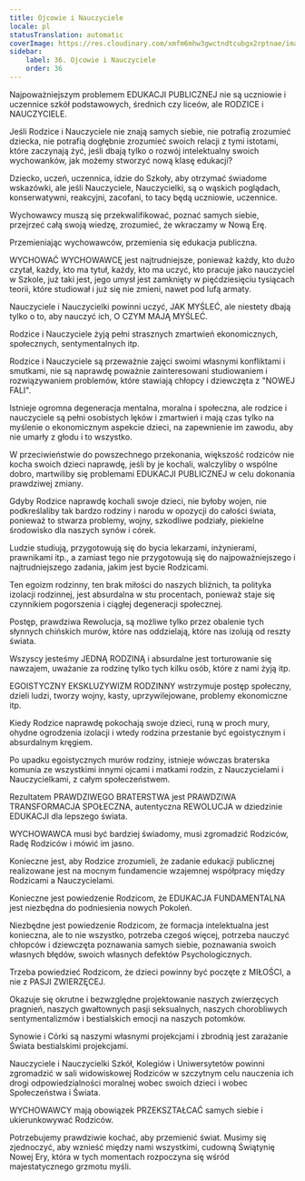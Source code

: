 ```yaml
---
title: Ojcowie i Nauczyciele
locale: pl
statusTranslation: automatic
coverImage: https://res.cloudinary.com/xmfm6mhw3gwctndtcubgx2rptnae/image/upload/v1740337243/small_cover_educacion_fundamental_a051170f1c.webp
sidebar:
    label: 36. Ojcowie i Nauczyciele
    order: 36
---
```

Najpoważniejszym problemem EDUKACJI PUBLICZNEJ nie są uczniowie i uczennice szkół podstawowych, średnich czy liceów, ale RODZICE i NAUCZYCIELE.

Jeśli Rodzice i Nauczyciele nie znają samych siebie, nie potrafią zrozumieć dziecka, nie potrafią dogłębnie zrozumieć swoich relacji z tymi istotami, które zaczynają żyć, jeśli dbają tylko o rozwój intelektualny swoich wychowanków, jak możemy stworzyć nową klasę edukacji?

Dziecko, uczeń, uczennica, idzie do Szkoły, aby otrzymać świadome wskazówki, ale jeśli Nauczyciele, Nauczycielki, są o wąskich poglądach, konserwatywni, reakcyjni, zacofani, to tacy będą uczniowie, uczennice.

Wychowawcy muszą się przekwalifikować, poznać samych siebie, przejrzeć całą swoją wiedzę, zrozumieć, że wkraczamy w Nową Erę.

Przemieniając wychowawców, przemienia się edukacja publiczna.

WYCHOWAĆ WYCHOWAWCĘ jest najtrudniejsze, ponieważ każdy, kto dużo czytał, każdy, kto ma tytuł, każdy, kto ma uczyć, kto pracuje jako nauczyciel w Szkole, już taki jest, jego umysł jest zamknięty w pięćdziesięciu tysiącach teorii, które studiował i już się nie zmieni, nawet pod lufą armaty.

Nauczyciele i Nauczycielki powinni uczyć, JAK MYŚLEĆ, ale niestety dbają tylko o to, aby nauczyć ich, O CZYM MAJĄ MYŚLEĆ.

Rodzice i Nauczyciele żyją pełni strasznych zmartwień ekonomicznych, społecznych, sentymentalnych itp.

Rodzice i Nauczyciele są przeważnie zajęci swoimi własnymi konfliktami i smutkami, nie są naprawdę poważnie zainteresowani studiowaniem i rozwiązywaniem problemów, które stawiają chłopcy i dziewczęta z "NOWEJ FALI".

Istnieje ogromna degeneracja mentalna, moralna i społeczna, ale rodzice i nauczyciele są pełni osobistych lęków i zmartwień i mają czas tylko na myślenie o ekonomicznym aspekcie dzieci, na zapewnienie im zawodu, aby nie umarły z głodu i to wszystko.

W przeciwieństwie do powszechnego przekonania, większość rodziców nie kocha swoich dzieci naprawdę, jeśli by je kochali, walczyliby o wspólne dobro, martwiliby się problemami EDUKACJI PUBLICZNEJ w celu dokonania prawdziwej zmiany.

Gdyby Rodzice naprawdę kochali swoje dzieci, nie byłoby wojen, nie podkreślaliby tak bardzo rodziny i narodu w opozycji do całości świata, ponieważ to stwarza problemy, wojny, szkodliwe podziały, piekielne środowisko dla naszych synów i córek.

Ludzie studiują, przygotowują się do bycia lekarzami, inżynierami, prawnikami itp., a zamiast tego nie przygotowują się do najpoważniejszego i najtrudniejszego zadania, jakim jest bycie Rodzicami.

Ten egoizm rodzinny, ten brak miłości do naszych bliźnich, ta polityka izolacji rodzinnej, jest absurdalna w stu procentach, ponieważ staje się czynnikiem pogorszenia i ciągłej degeneracji społecznej.

Postęp, prawdziwa Rewolucja, są możliwe tylko przez obalenie tych słynnych chińskich murów, które nas oddzielają, które nas izolują od reszty świata.

Wszyscy jesteśmy JEDNĄ RODZINĄ i absurdalne jest torturowanie się nawzajem, uważanie za rodzinę tylko tych kilku osób, które z nami żyją itp.

EGOISTYCZNY EKSKLUZYWIZM RODZINNY wstrzymuje postęp społeczny, dzieli ludzi, tworzy wojny, kasty, uprzywilejowane, problemy ekonomiczne itp.

Kiedy Rodzice naprawdę pokochają swoje dzieci, runą w proch mury, ohydne ogrodzenia izolacji i wtedy rodzina przestanie być egoistycznym i absurdalnym kręgiem.

Po upadku egoistycznych murów rodziny, istnieje wówczas braterska komunia ze wszystkimi innymi ojcami i matkami rodzin, z Nauczycielami i Nauczycielkami, z całym społeczeństwem.

Rezultatem PRAWDZIWEGO BRATERSTWA jest PRAWDZIWA TRANSFORMACJA SPOŁECZNA, autentyczna REWOLUCJA w dziedzinie EDUKACJI dla lepszego świata.

WYCHOWAWCA musi być bardziej świadomy, musi zgromadzić Rodziców, Radę Rodziców i mówić im jasno.

Konieczne jest, aby Rodzice zrozumieli, że zadanie edukacji publicznej realizowane jest na mocnym fundamencie wzajemnej współpracy między Rodzicami a Nauczycielami.

Konieczne jest powiedzenie Rodzicom, że EDUKACJA FUNDAMENTALNA jest niezbędna do podniesienia nowych Pokoleń.

Niezbędne jest powiedzenie Rodzicom, że formacja intelektualna jest konieczna, ale to nie wszystko, potrzeba czegoś więcej, potrzeba nauczyć chłopców i dziewczęta poznawania samych siebie, poznawania swoich własnych błędów, swoich własnych defektów Psychologicznych.

Trzeba powiedzieć Rodzicom, że dzieci powinny być poczęte z MIŁOŚCI, a nie z PASJI ZWIERZĘCEJ.

Okazuje się okrutne i bezwzględne projektowanie naszych zwierzęcych pragnień, naszych gwałtownych pasji seksualnych, naszych chorobliwych sentymentalizmów i bestialskich emocji na naszych potomków.

Synowie i Córki są naszymi własnymi projekcjami i zbrodnią jest zarażanie Świata bestialskimi projekcjami.

Nauczyciele i Nauczycielki Szkół, Kolegiów i Uniwersytetów powinni zgromadzić w sali widowiskowej Rodziców w szczytnym celu nauczenia ich drogi odpowiedzialności moralnej wobec swoich dzieci i wobec Społeczeństwa i Świata.

WYCHOWAWCY mają obowiązek PRZEKSZTAŁCAĆ samych siebie i ukierunkowywać Rodziców.

Potrzebujemy prawdziwie kochać, aby przemienić świat. Musimy się zjednoczyć, aby wznieść między nami wszystkimi, cudowną Świątynię Nowej Ery, która w tych momentach rozpoczyna się wśród majestatycznego grzmotu myśli.


